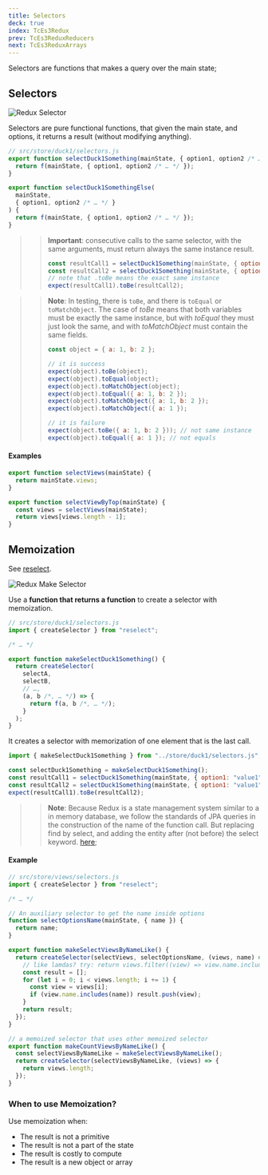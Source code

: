 ```yaml
---
title: Selectors
deck: true
index: TcEs3Redux
prev: TcEs3ReduxReducers
next: TcEs3ReduxArrays
---
```


Selectors are functions that makes a query over the main state;

## Selectors

![Redux Selector](/images/redux/redux-selector.png)

Selectors are pure functional functions, that given the main state, and options,
it returns a result (without modifying anything).

```javascript
// src/store/duck1/selectors.js
export function selectDuck1Something(mainState, { option1, option2 /* … */ }) {
  return f(mainState, { option1, option2 /* … */ });
}

export function selectDuck1SomethingElse(
  mainState,
  { option1, option2 /* … */ }
) {
  return f(mainState, { option1, option2 /* … */ });
}
```

> > **Important**: consecutive calls to the same selector, with the same
> > arguments, must return always the same instance result.
> >
> > ```javascript
> > const resultCall1 = selectDuck1Something(mainState, { option1: "value1" });
> > const resultCall2 = selectDuck1Something(mainState, { option1: "value1" });
> > // note that .toBe means the exact same instance
> > expect(resultCall1).toBe(resultCall2);
> > ```

> > **Note**: In testing, there is `toBe`, and there is `toEqual` or
> > `toMatchObject`. The case of _toBe_ means that both variables must be
> > exactly the same instance, but with _toEqual_ they must just look the same,
> > and with _toMatchObject_ must contain the same fields.
> >
> > ```javascript
> > const object = { a: 1, b: 2 };
> >
> > // it is success
> > expect(object).toBe(object);
> > expect(object).toEqual(object);
> > expect(object).toMatchObject(object);
> > expect(object).toEqual({ a: 1, b: 2 });
> > expect(object).toMatchObject({ a: 1, b: 2 });
> > expect(object).toMatchObject({ a: 1 });
> >
> > // it is failure
> > expect(object.toBe({ a: 1, b: 2 })); // not same instance
> > expect(object).toEqual({ a: 1 }); // not equals
> > ```

#### Examples

```javascript
export function selectViews(mainState) {
  return mainState.views;
}

export function selectViewByTop(mainState) {
  const views = selectViews(mainState);
  return views[views.length - 1];
}
```

## Memoization

See [reselect](https://github.com/reduxjs/reselect).

![Redux Make Selector](/images/redux/redux-make-selector.png)

Use a **function that returns a function** to create a selector with
memoization.

```javascript
// src/store/duck1/selectors.js
import { createSelector } from "reselect";

/* … */

export function makeSelectDuck1Something() {
  return createSelector(
    selectA,
    selectB,
    // …,
    (a, b /*, … */) => {
      return f(a, b /*, … */);
    }
  );
}
```

It creates a selector with memorization of one element that is the last call.

```javascript
import { makeSelectDuck1Something } from "../store/duck1/selectors.js";

const selectDuck1Something = makeSelectDuck1Something();
const resultCall1 = selectDuck1Something(mainState, { option1: "value1" });
const resultCall2 = selectDuck1Something(mainState, { option1: "value1" });
expect(resultCall1).toBe(resultCall2);
```

> > **Note**: Because Redux is a state management system similar to a in memory
> > database, we follow the standards of JPA queries in the construction of the
> > name of the function call. But replacing find by select, and adding the
> > entity after (not before) the select keyword.
> > [here](https://docs.spring.io/spring-data/jpa/docs/1.5.0.RELEASE/reference/html/jpa.repositories.html);

#### Example

```javascript
// src/store/views/selectors.js
import { createSelector } from "reselect";

/* … */

// An auxiliary selector to get the name inside options
function selectOptionsName(mainState, { name }) {
  return name;
}

export function makeSelectViewsByNameLike() {
  return createSelector(selectViews, selectOptionsName, (views, name) => {
    // like lamdas? try: return views.filter((view) => view.name.includes(name));
    const result = [];
    for (let i = 0; i < views.length; i += 1) {
      const view = views[i];
      if (view.name.includes(name)) result.push(view);
    }
    return result;
  });
}

// a memoized selector that uses other memoized selector
export function makeCountViewsByNameLike() {
  const selectViewsByNameLike = makeSelectViewsByNameLike();
  return createSelector(selectViewsByNameLike, (views) => {
    return views.length;
  });
}
```

### When to use Memoization?

Use memoization when:

- The result is not a primitive
- The result is not a part of the state
- The result is costly to compute
- The result is a new object or array
